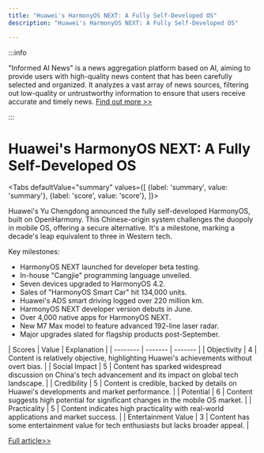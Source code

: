 ```yaml
---
title: "Huawei's HarmonyOS NEXT: A Fully Self-Developed OS"
description: "Huawei's HarmonyOS NEXT: A Fully Self-Developed OS"

---
```



:::info

"Informed AI News" is a news aggregation platform based on AI, aiming to provide users with high-quality news content that has been carefully selected and organized. It analyzes a vast array of news sources, filtering out low-quality or untrustworthy information to ensure that users receive accurate and timely news.  [Find out more >>](/)

:::

# Huawei's HarmonyOS NEXT: A Fully Self-Developed OS


<Tabs
	defaultValue="summary"
	values={[
	{label: 'summary', value: 'summary'},
	{label: 'score', value: 'score'},
]}>
<TabItem value="summary">


Huawei's Yu Chengdong announced the fully self-developed HarmonyOS, built on OpenHarmony. This Chinese-origin system challenges the duopoly in mobile OS, offering a secure alternative. It's a milestone, marking a decade's leap equivalent to three in Western tech.

Key milestones:
- HarmonyOS NEXT launched for developer beta testing.
- In-house "Cangjie" programming language unveiled.
- Seven devices upgraded to HarmonyOS 4.2.
- Sales of "HarmonyOS Smart Car" hit 134,000 units.
- Huawei's ADS smart driving logged over 220 million km.
- HarmonyOS NEXT developer version debuts in June.
- Over 4,000 native apps for HarmonyOS NEXT.
- New M7 Max model to feature advanced 192-line laser radar.
- Major upgrades slated for flagship products post-September.
</TabItem>
<TabItem value="score">
	| Scores     | Value   | Explanation |
	| -------- | ------- | ------- |
	| Objectivity  | 4    | Content is relatively objective, highlighting Huawei's achievements without overt bias.    |
	| Social Impact | 5     | Content has sparked widespread discussion on China's tech advancement and its impact on global tech landscape.    |
	| Credibility    | 5    | Content is credible, backed by details on Huawei's developments and market performance.    |
	| Potential    | 6    | Content suggests high potential for significant changes in the mobile OS market.    |
	| Practicality    | 5    | Content indicates high practicality with real-world applications and market success.    |
	| Entertainment Value    | 3    | Content has some entertainment value for tech enthusiasts but lacks broader appeal.    |
</TabItem>
</Tabs>

[Full article>>](https://readhub.cn/topic/8ab15iEmGc8)
